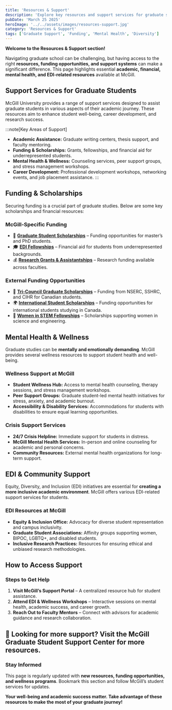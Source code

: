 ```yaml
---
title: 'Resources & Support'
description: 'Explore key resources and support services for graduate students at McGill.'
pubDate: 'March 25 2025'
heroImage: '../../assets/images/resources-support.jpg'
category: 'Resources & Support'
tags: ['Graduate Support', 'Funding', 'Mental Health', 'Diversity']
---
```


**Welcome to the Resources & Support section!**  

Navigating graduate school can be challenging, but having access to the right **resources, funding opportunities, and support systems** can make a significant difference. This page highlights essential **academic, financial, mental health, and EDI-related resources** available at McGill.

## Support Services for Graduate Students

McGill University provides a range of support services designed to assist graduate students in various aspects of their academic journey. These resources aim to enhance student well-being, career development, and research success.

:::note[Key Areas of Support]
- **Academic Assistance:** Graduate writing centers, thesis support, and faculty mentoring.
- **Funding & Scholarships:** Grants, fellowships, and financial aid for underrepresented students.
- **Mental Health & Wellness:** Counseling services, peer support groups, and stress management workshops.
- **Career Development:** Professional development workshops, networking events, and job placement assistance.
:::

## Funding & Scholarships

Securing funding is a crucial part of graduate studies. Below are some key scholarships and financial resources:

### **McGill-Specific Funding**
- 📄 **[Graduate Student Scholarships](https://www.mcgill.ca/gps/funding)** – Funding opportunities for master’s and PhD students.
- 🎓 **[EDI Fellowships](https://www.mcgill.ca/edi/funding-opportunities)** – Financial aid for students from underrepresented backgrounds.
- 💰 **[Research Grants & Assistantships](https://www.mcgill.ca/research/funding)** – Research funding available across faculties.

### **External Funding Opportunities**
- 📘 **[Tri-Council Graduate Scholarships](https://www.nserc-crsng.gc.ca/)** – Funding from NSERC, SSHRC, and CIHR for Canadian students.
- 🌍 **[International Student Scholarships](https://www.educanada.ca/)** – Funding opportunities for international students studying in Canada.
- 📄 **[Women in STEM Fellowships](https://www.engineerscanada.ca/)** – Scholarships supporting women in science and engineering.

## Mental Health & Wellness

Graduate studies can be **mentally and emotionally demanding**. McGill provides several wellness resources to support student health and well-being.

### **Wellness Support at McGill**
- **Student Wellness Hub:** Access to mental health counseling, therapy sessions, and stress management workshops.
- **Peer Support Groups:** Graduate student-led mental health initiatives for stress, anxiety, and academic burnout.
- **Accessibility & Disability Services:** Accommodations for students with disabilities to ensure equal learning opportunities.

### **Crisis Support Services**
- **24/7 Crisis Helpline:** Immediate support for students in distress.
- **McGill Mental Health Services:** In-person and online counseling for academic and personal concerns.
- **Community Resources:** External mental health organizations for long-term support.

## EDI & Community Support

Equity, Diversity, and Inclusion (EDI) initiatives are essential for **creating a more inclusive academic environment**. McGill offers various EDI-related support services for students.

### **EDI Resources at McGill**
- **Equity & Inclusion Office:** Advocacy for diverse student representation and campus inclusivity.
- **Graduate Student Associations:** Affinity groups supporting women, BIPOC, LGBTQ+, and disabled students.
- **Inclusive Research Practices:** Resources for ensuring ethical and unbiased research methodologies.

## How to Access Support

### **Steps to Get Help**
1. **Visit McGill’s Support Portal** – A centralized resource hub for student assistance.
2. **Attend EDI & Wellness Workshops** – Interactive sessions on mental health, academic success, and career growth.
3. **Reach Out to Faculty Mentors** – Connect with advisors for academic guidance and research collaboration.

📢 **Looking for more support?** Visit the **McGill Graduate Student Support Center** for more resources.
---

### **Stay Informed**
This page is regularly updated with **new resources, funding opportunities, and wellness programs**. Bookmark this section and follow McGill’s student services for updates.

**Your well-being and academic success matter. Take advantage of these resources to make the most of your graduate journey!**
